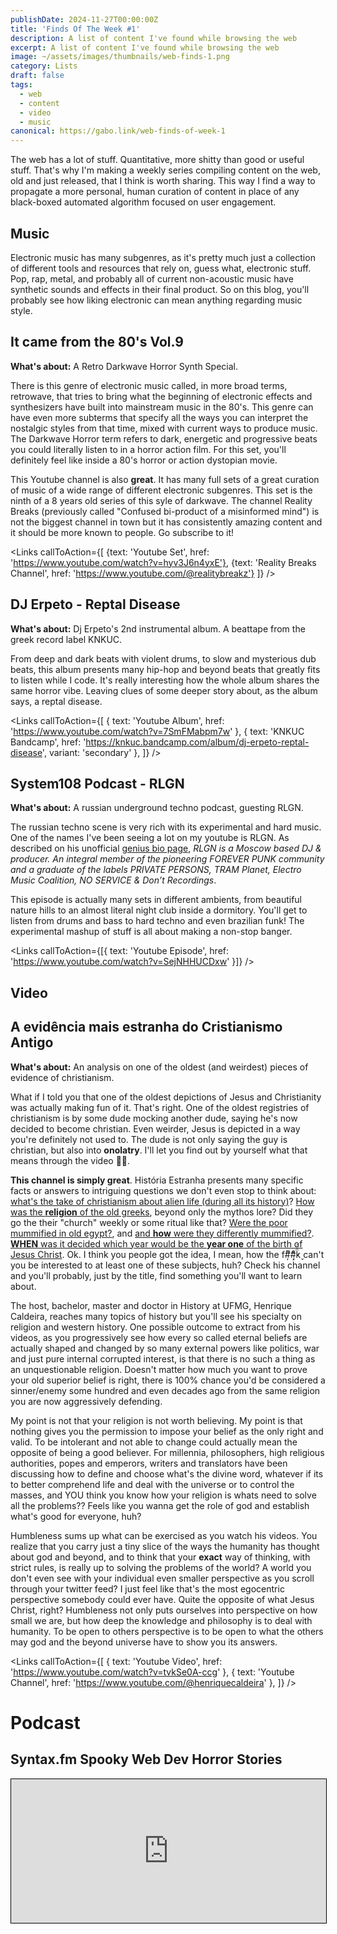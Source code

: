 ```yaml
---
publishDate: 2024-11-27T00:00:00Z
title: 'Finds Of The Week #1'
description: A list of content I've found while browsing the web
excerpt: A list of content I've found while browsing the web
image: ~/assets/images/thumbnails/web-finds-1.png
category: Lists
draft: false
tags:
  - web
  - content
  - video
  - music
canonical: https://gabo.link/web-finds-of-week-1
---
```



<section class="px-6">

The web has a lot of stuff. Quantitative, more shitty than good or useful stuff. That's why I'm making a weekly series compiling content on the web, old and just released, that I think is worth sharing. This way I find a way to propagate a more personal, human curation of content in place of any black-boxed automated algorithm focused on user engagement.

# Music

Electronic music has many subgenres, as it's pretty much just a collection of different tools and resources that rely on, guess what, electronic stuff. Pop, rap, metal, and probably all of current non-acoustic music have synthetic sounds and effects in their final product. So on this blog, you'll probably see how liking electronic can mean anything regarding music style.

</section>

<ListItem>

## It came from the 80's Vol.9

<VideoFrame id="hyv3J6n4yxE" />

**What's about:** A Retro Darkwave Horror Synth Special.

There is this genre of electronic music called, in more broad terms, retrowave, that tries to bring what the beginning of electronic effects and synthesizers have built into mainstream music in the 80's. This genre can have even more subterms that specify all the ways you can interpret the nostalgic styles from that time, mixed with current ways to produce music. The Darkwave Horror term refers to dark, energetic and progressive beats you could literally listen to in a horror action film. For this set, you'll definitely feel like inside a 80's horror or action dystopian movie.

This Youtube channel is also **great**. It has many full sets of a great curation of music of a wide range of different electronic subgenres. This set is the ninth of a 8 years old series of this syle of darkwave. The channel Reality Breaks (previously called "Confused bi-product of a misinformed mind") is not the biggest channel in town but it has consistently amazing content and it should be more known to people. Go subscribe to it!

<Links 
  callToAction={[
    {text: 'Youtube Set', href: 'https://www.youtube.com/watch?v=hyv3J6n4yxE'}, 
    {text: 'Reality Breaks Channel', href: 'https://www.youtube.com/@realitybreakz'}
  ]}
/>
</ListItem>

<ListItem>

## DJ Erpeto - Reptal Disease

<VideoFrame id="7SmFMabpm7w" />

**What's about:** Dj Erpeto's 2nd instrumental album. A beattape from the greek record label KNKUC.

From deep and dark beats with violent drums, to slow and mysterious dub beats, this album presents many hip-hop and beyond beats that greatly fits to listen while I code. It's really interesting how the whole album shares the same horror vibe. Leaving clues of some deeper story about, as the album says, a reptal disease.

<Links
  callToAction={[
    { text: 'Youtube Album', href: 'https://www.youtube.com/watch?v=7SmFMabpm7w' },
    { text: 'KNKUC Bandcamp', href: 'https://knkuc.bandcamp.com/album/dj-erpeto-reptal-disease', variant: 'secondary' },
  ]}
/>

</ListItem>

<ListItem>

## System108 Podcast - RLGN

<VideoFrame id="SejNHHUCDxw" />

**What's about:** A russian underground techno podcast, guesting RLGN.

The russian techno scene is very rich with its experimental and hard music. One of the names I've been seeing a lot on my youtube is RLGN. As described on his unofficial [genius bio page](https://genius.com/artists/Rlgn), _RLGN is a Moscow based DJ & producer. An integral member of the pioneering FOREVER PUNK community and a graduate of the labels PRIVATE PERSONS, TRAM Planet, Electro Music Coalition, NO SERVICE & Don’t Recordings_.

This episode is actually many sets in different ambients, from beautiful nature hills to an almost literal night club inside a dormitory. You'll get to listen from drums and bass to hard techno and even brazilian funk! The experimental mashup of stuff is all about making a non-stop banger.

<Links callToAction={[{ text: 'Youtube Episode', href: 'https://www.youtube.com/watch?v=SejNHHUCDxw' }]} />

</ListItem>

<section class="px-6">

# Video

</section>

<ListItem>

## A evidência mais estranha do Cristianismo Antigo

<VideoFrame id="tvkSe0A-ccg" />

**What's about:** An analysis on one of the oldest (and weirdest) pieces of evidence of christianism.

What if I told you that one of the oldest depictions of Jesus and Christianity was actually making fun of it. That's right. One of the oldest registries of christianism is by some dude mocking another dude, saying he's now decided to become christian. Even weirder, Jesus is depicted in a way you're definitely not used to. The dude is not only saying the guy is christian, but also into **onolatry**. I'll let you find out by yourself what that means through the video 👀🫏.

**This channel is simply great**. História Estranha presents many specific facts or answers to intriguing questions we don't even stop to think about: [what's the take of christianism about alien life (during all its history)](https://youtu.be/sQ-5KOYVTuQ?si=7NbLRT9iLUBHNCgy)? [How was the **religion** of the old greeks](https://youtu.be/AlnLVqb9bgw?si=1uhx7oVySY-Uad7s), beyond only the mythos lore? Did they go the their "church" weekly or some ritual like that? [Were the poor mummified in old egypt?](https://youtu.be/GXtslzh6rcE?si=gmiSJgxJ0-aUyPFc), and [and **how** were they differently mummified?](https://youtu.be/wPyxbjd84po?si=N6z6VcwNoVLBQKsO). [**WHEN** was it decided which year would be the **year one** of the birth of Jesus Christ](https://youtu.be/2gI5jhGEAlU?si=I6kmwWLmdAUXlTQ6). Ok. I think you people got the idea, I mean, how the f#̦̃ͫ#͓̓ͤk̬̈́̈́ can't you be interested to at least one of these subjects, huh? Check his channel and you'll probably, just by the title, find something you'll want to learn about.

The host, bachelor, master and doctor in History at UFMG, Henrique Caldeira, reaches many topics of history but you'll see his specialty on religion and western history. One possible outcome to extract from his videos, as you progressively see how every so called eternal beliefs are actually shaped and changed by so many external powers like politics, war and just pure internal corrupted interest, is that there is no such a thing as an unquestionable religion. Doesn't matter how much you want to prove your old superior belief is right, there is 100% chance you'd be considered a sinner/enemy some hundred and even decades ago from the same religion you are now aggressively defending.

My point is not that your religion is not worth believing. My point is that nothing gives you the permission to impose your belief as the only right and valid. To be intolerant and not able to change could actually mean the opposite of being a good believer. For millennia, philosophers, high religious authorities, popes and emperors, writers and translators have been discussing how to define and choose what's the divine word, whatever if its to better comprehend life and deal with the universe or to control the masses, and YOU think you know how your religion is whats need to solve all the problems?? Feels like you wanna get the role of god and establish what's good for everyone, huh?

Humbleness sums up what can be exercised as you watch his videos. You realize that you carry just a tiny slice of the ways the humanity has thought about god and beyond, and to think that your **exact** way of thinking, with strict rules, is really up to solving the problems of the world? A world you don't even see with your individual even smaller perspective as you scroll through your twitter feed? I just feel like that's the most egocentric perspective somebody could ever have. Quite the opposite of what Jesus Christ, right? Humbleness not only puts ourselves into perspective on how small we are, but how deep the knowledge and philosophy is to deal with humanity. To be open to others perspective is to be open to what the others may god and the beyond universe have to show you its answers.

<Links
  callToAction={[
    { text: 'Youtube Video', href: 'https://www.youtube.com/watch?v=tvkSe0A-ccg' },
    { text: 'Youtube Channel', href: 'https://www.youtube.com/@henriquecaldeira' },
  ]}
/>

</ListItem>

# Podcast

<ListItem>

## Syntax.fm Spooky Web Dev Horror Stories

<iframe
  scrolling="no"
  src="https://syntax.fm/embed/840"
  title="Show Embed"
  style="width: 100%; height: 230px; max-width: 1200px; border: 1px solid black"
/>

**What's about:** A podcast about software development. In this special two part episode. The hosts read many of the community stories developers submitted when they faced "spooky" situations having to fix bugs immediately on production or realizing errors on the project that could mean the end of their job (or even worse conclusions).

Lessons learned:

- DO NOT UPDATE WITHOUT WHERE;
- Do not deploy on fridays;
- Consistently check your backups and its automated process execution (and don't store it in the same machine as your current data!);
- Be aware if you're working in a local/test environment or in production;
- DO NOT deploy on fridays!;

<Links
  callToAction={[
    { text: 'Spooky Web Dev Horror Stories Part. 1', href: 'https://syntax.fm/840' },
    { text: 'Spooky Web Dev Horror Stories part. 2', href: 'https://syntax.fm/841' },
  ]}
/>

</ListItem>

# Software

<ListItem>

## Zen Browser

<Carousel>

![minimal layout](https://cdn.jsdelivr.net/gh/zen-browser/www@latest/public/browsers/image2.png)

![split layout](https://cdn.jsdelivr.net/gh/zen-browser/www@latest/public/browsers/image4.png)

</Carousel>

**What's about:** A firefox based web browser that approaches its layout in an opinionated but very thoughtful way. In any regard to its default layout, the browser is still super customizable for the style you prefer.

Some of you tech and productivity nerds might already have heard of this new browser called Arc. It's currently stable only for mac and it presents itself as a rethought experience for browsing the web. Stacked tabs on the left as a sidebar, management of profiles for different collections of tabs, split view for pages and much more. Zen Browser is the open-source firefox alternative to this approach.

It doesn't have literally all the features Arc has, however for it current alpha release, it's a good enough browser to become my main one. The fullscreen layout is great for smaller laptop screens, the tabs left sidebar is good to better use my wide monitor aspect ratio. It's serving as a good alternative to do everything expected in any browser, plus extra useful new features.

<Links callToAction={[{ text: 'Zen Browser page (features)', href: 'https://zen-browser.app/#features' }]} />

</ListItem>
